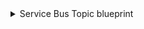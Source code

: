 <details>

<summary> Service Bus Topic blueprint </summary>

```json showLineNumbers
{
  "identifier": "azureServiceBusTopic",
  "title": "Service Bus Topic",
  "icon": "Azure",
  "schema": {
    "properties": {
      "type": {
        "title": "Type",
        "type": "string"
      },
      "subscriptionCount": {
        "title": "Subscription Count",
        "type": "number"
      },
      "sizeInBytes": {
        "title": "Size in Bytes",
        "type": "number"
      },
      "maxSizeInMegabytes": {
        "title": "Max Size in MB",
        "type": "number"
      },
      "status": {
        "title": "Status",
        "type": "string"
      },
      "enablePartitioning": {
        "title": "Enable Partitioning",
        "type": "boolean"
      },
      "enableBatchedOperations": {
        "title": "Enable Batched Operations",
        "type": "boolean"
      },
      "requiresDuplicateDetection": {
        "title": "Requires Duplicate Detection",
        "type": "boolean"
      },
      "supportOrdering": {
        "title": "Support Ordering",
        "type": "boolean"
      },
      "defaultMessageTimeToLive": {
        "title": "Default Message TTL",
        "type": "string"
      },
      "createdAt": {
        "title": "Created At",
        "type": "string",
        "format": "date-time"
      },
      "updatedAt": {
        "title": "Updated At",
        "type": "string",
        "format": "date-time"
      },
      "accessedAt": {
        "title": "Accessed At",
        "type": "string",
        "format": "date-time"
      }
    },
    "required": []
  },
  "mirrorProperties": {},
  "calculationProperties": {},
  "aggregationProperties": {},
  "relations": {
    "namespace": {
      "title": "Namespace",
      "target": "azureServiceBusNamespace",
      "required": false,
      "many": false
    }
  }
}
```

</details>


